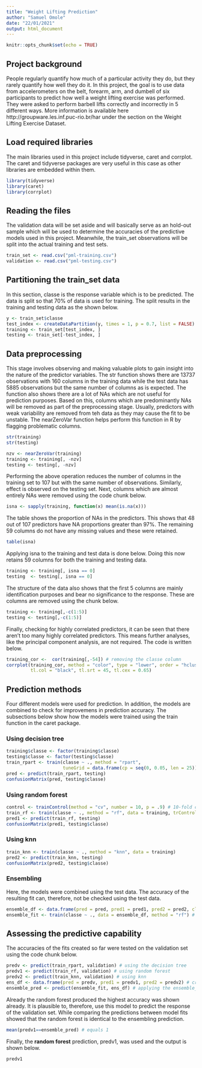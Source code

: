 ```yaml
---
title: "Weight Lifting Prediction"
author: "Samuel Omole"
date: "22/01/2021"
output: html_document
---
```


```r
knitr::opts_chunk$set(echo = TRUE)
```

## Project background

People regularly quantify how much of a particular activity they do, but they rarely quantify how well they do it. In this project, the goal is to use data from accelerometers on the belt, forearm, arm, and dumbell of six participants to predict how well a weight lifting exercise was performed. They were asked to perform barbell lifts correctly and incorrectly in 5 different ways. More information is available here http://groupware.les.inf.puc-rio.br/har under the section on the Weight Lifting Exercise Dataset. 

## Load required libraries
The main libraries used in this project include tidyverse, caret and corrplot. The caret and tidyverse packages are very useful in this case as other libraries are embedded within them. 
```r
library(tidyverse)
library(caret)
library(corrplot)
```
## Reading the files
The validation data will be set aside and will basically serve as an hold-out sample which will be used
to determine the accuracies of the predictive models used in this project. Meanwhile, the train_set observations will be split into the actual training and test sets. 
```r
train_set <- read.csv("pml-training.csv")
validation <- read.csv("pml-testing.csv")
```
## Partitioning the train_set data
In this section, classe is the response variable which is to be predicted. The data is split so that 70% of data is used for training. The split results in the training and testing data as the shown below.  
```r
y <- train_set$classe
test_index <- createDataPartition(y, times = 1, p = 0.7, list = FALSE)
training <- train_set[test_index, ]
testing <- train_set[-test_index, ]
```
## Data preprocessing
This stage involves observing and making valuable plots to gain insight into the nature of the predictor variables. The str function shows there are 13737 observations with 160 columns in the training data while the test data has 5885 observations but the same number of columns as is expected. The function also shows there are a lot of NAs which are not useful for prediction purposes. Based on this, columns which are predominantly NAs will be removed as part of the preprocessing stage. Usually, predictors with weak variability are removed from teh data as they may cause the fit to be unstable. The nearZeroVar function helps perform this function in R by flagging problematic columns. 
```r
str(training)
str(testing)
```

```r
nzv <- nearZeroVar(training)
training <- training[, -nzv]
testing <- testing[, -nzv]
```
Performing the above operation reduces the number of columns in the training set to 107 but with the same number of observations. Similarly, effect is observed on the testing set. Next, columns which are almost entirely NAs were removed using the code chunk below.
```r
isna <- sapply(training, function(x) mean(is.na(x)))
```
The table shows the proportion of NAs in the predictors. This shows that 48 out of 107 predictors have NA proportions greater than 97%. The remaining 59 columns do not have any missing values and these were retained.
```r
table(isna)
```
Applying isna to the training and test data is done below. Doing this now retains 59 columns for both the training and testing data. 
```r
training <- training[, isna == 0]
testing  <- testing[, isna == 0]
```
The structure of the data also shows that the first 5 columns are mainly identification purposes and bear no significance to the response. These are columns are removed using the chunk below.
```r
training <- training[,-c(1:5)]
testing <- testing[,-c(1:5)]
```
Finally, checking for highly correlated predictors, it can be seen that there aren't too many highly correlated predictors. This means further analyses, like the principal component analysis, are not required. The code is written below. 
```r
training_cor <-  cor(training[,-54]) # removing the classe column
corrplot(training_cor, method = "color", type = "lower", order = "hclust",
         tl.col = "black", tl.srt = 45, tl.cex = 0.65)
```

## Prediction methods
Four different models were used for prediction. In addition, the models are combined to check for improvemens in prediction accuracy. The subsections below show how the models were trained using the train function in the caret package.

### Using decision tree
```r
training$classe <- factor(training$classe)
testing$classe <- factor(testing$classe)
train_rpart <- train(classe ~ ., method = "rpart", 
                     tuneGrid = data.frame(cp = seq(0, 0.05, len = 25)), data = training)
pred <- predict(train_rpart, testing)
confusionMatrix(pred, testing$classe)
```
### Using random forest
```r
control <- trainControl(method = "cv", number = 10, p = .9) # 10-fold cross-validation with 90% of the data
train_rf <- train(classe ~ ., method = "rf", data = training, trControl = control)
pred1 <- predict(train_rf, testing)
confusionMatrix(pred1, testing$classe)
```
### Using knn
```r
train_knn <- train(classe ~ ., method = "knn", data = training)
pred2 <- predict(train_knn, testing)
confusionMatrix(pred2, testing$classe)
```
### Ensembling
Here, the models were combined using the test data. The accuracy of the resulting fit can, therefore, not be checked using the test data. 
```r
ensemble_df <- data.frame(pred = pred, pred1 = pred1, pred2 = pred2, classe = testing$classe)
ensemble_fit <- train(classe ~ ., data = ensemble_df, method = "rf") # using random forest for ensembling 
```
## Assessing the predictive capability
The accuracies of the fits created so far were tested on the validation set using the code chunk below.
```r
predv <- predict(train_rpart, validation) # using the decision tree
predv1 <- predict(train_rf, validation) # using random forest
predv2 <- predict(train_knn, validation) # using knn
ens_df <- data.frame(pred = predv, pred1 = predv1, pred2 = predv2) # creating a dataframe of predictions  
ensemble_pred <- predict(ensemble_fit, ens_df) # applying the ensemble_fit
```
Already the random forest produced the highest accuracy was shown already. It is plausible to, therefore, use this model to predict the response of the validation set. While comparing the predictions between model fits showed that the random forest is identical to the ensembling prediction. 
```r
mean(predv1==ensemble_pred) # equals 1 
```
Finally, the **random forest** prediction, predv1, was used and the output is shown below.
```r
predv1
```
